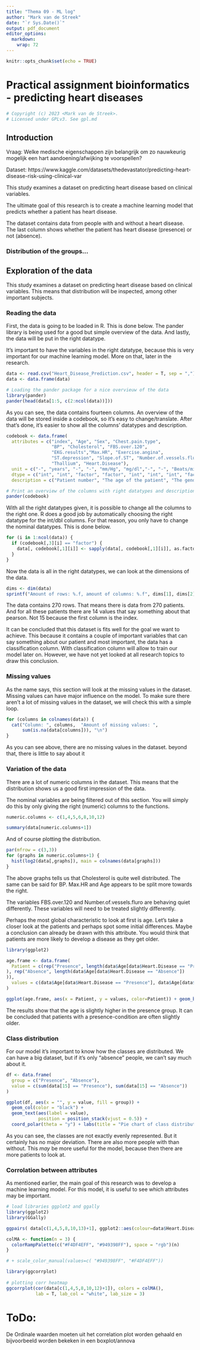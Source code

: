 ```yaml
---
title: "Thema 09 - ML log"
author: "Mark van de Streek"
date: "`r Sys.Date()`"
output: pdf_document
editor_options: 
  markdown: 
    wrap: 72
---
```


```r
knitr::opts_chunk$set(echo = TRUE)
```

# Practical assignment bioinformatics - predicting heart diseases

```r
# Copyright (c) 2023 <Mark van de Streek>. 
# Licensed under GPLv3. See gpl.md
```

## Introduction

Vraag: Welke medische eigenschappen zijn belangrijk om zo nauwkeurig mogelijk een hart aandoening/afwijking te voorspellen?

Dataset: https://www.kaggle.com/datasets/thedevastator/predicting-heart-disease-risk-using-clinical-var

This study examines a dataset on predicting heart disease based on clinical variables. 

The ultimate goal of this research is to create a machine learning model that predicts whether a patient has heart disease.

The dataset contains data from people with and without a heart disease. The last column shows whether the patient has heart disease (presence) or not (absence).

### Distribution of the groups...

## Exploration of the data

This study examines a dataset on predicting heart disease based on clinical variables. This means that distribution will be inspected, among other important subjects.

### Reading the data

First, the data is going to be loaded in R. This is done below. The pander library is being used for a good but simple overview of the data. And lastly, the data will be put in the right datatype.

It's important to have the variables in the right datatype, because this is very important for our machine learning model. More on that, later in the research.

```r
data <- read.csv("Heart_Disease_Prediction.csv", header = T, sep = ",")
data <- data.frame(data)

# Loading the pander package for a nice overvieuw of the data
library(pander)
pander(head(data[1:5, c(2:ncol(data))]))
```

As you can see, the data contains fourteen columns. An overview of the data will be stored inside a codebook, so it's easy to change/translate. After that's done, it's easier to show all the columns' datatypes and description.

```r
codebook <- data.frame(
  attributes = c("index", "Age", "Sex", "Chest.pain.type", 
                 "BP", "Cholesterol", "FBS.over.120", 
                 "EKG.results","Max.HR", "Exercise.angina", 
                 "ST.depression", "Slope.of.ST", "Number.of.vessels.fluro", 
                 "Thallium", "Heart.Disease"),
  unit = c("-", "years", "-", "-", "mm/Hg", "mg/dl","-", "-", "Beats/minute", "-", "-", "-", "-", "-", "-"),
  dtype = c("int", "int", "factor", "factor", "int", "int", "int", "factor", "int", "factor", "dbl", "factor", "int", "int", "factor"),
  description = c("Patient number", "The age of the patient", "The gender of the patient", "The type of chest pain experienced by the patient", "The blood pressure level of the patient", "The cholesterol level of the patient", "The fasting blood sugar test results over 120 mg/dl", "The electrocardiogram results of the patient", "The maximum heart rate levels achieved during exercise testing", "The angina experienced during exercise testing", "The ST depression on a Electrocardiogram", "The slope of ST segment electrocardiogram readings", "The amount vessels seen in Fluoroscopy images", "Thallium Stress test findings", "Whether or not the patient has been diagnosed with Heart Disease"))
```

```r
# Print an overview of the columns with right datatypes and description
pander(codebook)
```

With all the right datatypes given, it is possible to change all the columns to the right one. R does a good job by automatically choosing the right datatype for the int/dbl columns. For that reason, you only have to change the nominal datatypes. This is done below. 

```r
for (i in 1:ncol(data)) {
  if (codebook[,3][i] == "factor") {
    data[, codebook[,1][i]] <- sapply(data[, codebook[,1][i]], as.factor)
  }
}
```

Now the data is all in the right datatypes, we can look at the dimensions of the data.

```r
dims <- dim(data)
sprintf("Amount of rows: %.f, amount of columns: %.f", dims[1], dims[2])
```

The data contains 270 rows. That means there is data from 270 patients. And for all these patients there are 14 values that say something about that pearson. Not 15 because the first column is the index. 

It can be concluded that this dataset is fits well for the goal we want to achieve. This because it contains a couple of important variables that can say something about our patient and most important, the data has a classification column. With classification column will allow to train our model later on. However, we have not yet looked at all research topics to draw this conclusion.

### Missing values

As the name says, this section will look at the missing values in the dataset. Missing values can have major influence on the model. To make sure there aren't a lot of missing values in the dataset, we will check this with a simple loop. 

```r
for (columns in colnames(data)) {
  cat("Column: ", columns,  "Amount of missing values: ", 
      sum(is.na(data[columns])), "\n")
}
```

As you can see above, there are no missing values in the dataset. beyond that, there is little to say about it

### Variation of the data

There are a lot of numeric columns in the dataset. This means that the distribution shows us a good first impression of the data. 

The nominal variables are being filtered out of this section. You will simply do this by only giving the right (numeric) columns to the functions.

```r
numeric.columns <- c(1,4,5,6,8,10,12)

summary(data[numeric.columns+1])
```

And of course plotting the distribution.

```r
par(mfrow = c(3,3))
for (graphs in numeric.columns+1) {
  hist(log2(data[,graphs]), main = colnames(data[graphs]))
}
```

The above graphs tells us that Cholesterol is quite well distributed. The same can be said for BP. Max.HR and Age appears to be split more towards the right.

The variables FBS.over.120 and Number.of.vessels.fluro are behaving quiet differently. These variables will need to be treated slightly differently.

Perhaps the most global characteristic to look at first is age. Let's take a closer look at the patients and perhaps spot some initial differences. Maybe a conclusion can already be drawn with this attribute. You would think that patients are more likely to develop a disease as they get older.

```r
library(ggplot2)

age.frame <- data.frame(
  Patient = c(rep("Presence", length(data$Age[data$Heart.Disease == "Presence"])
), rep("Absence", length(data$Age[data$Heart.Disease == "Absence"])
)),
  values = c(data$Age[data$Heart.Disease == "Presence"], data$Age[data$Heart.Disease == "Absence"])
)

ggplot(age.frame, aes(x = Patient, y = values, color=Patient)) + geom_boxplot() + labs(title = "Boxplot from patients age", subtitle = "Ages between presence and Absence") + theme(plot.title = element_text(hjust = 0.5, face = "bold", size = 20), plot.subtitle = element_text(hjust = 0.5)) + scale_color_manual(values=c( "#949398FF", "#F4DF4EFF"))
```

The results show that the age is slightly higher in the presence group. It can be concluded that patients with a presence-condition are often slightly older.

### Class distribution

For our model it's important to know how the classes are distributed. We can have a big dataset, but if it's only "absence" people, we can't say much about it. 

```r
df <- data.frame(
  group = c("Presence", "Absence"),
  value = c(sum(data[15] == "Presence"), sum(data[15] == "Absence"))
)

ggplot(df, aes(x = "", y = value, fill = group)) +
  geom_col(color = "black") +
  geom_text(aes(label = value),
            position = position_stack(vjust = 0.5)) +
  coord_polar(theta = "y") + labs(title = "Pie chart of class distribution", subtitle = "The number of people per group") + theme_void() + theme(legend.position = "bottom", plot.title = element_text(face = "bold", size = 18, hjust = 0.5), plot.subtitle = element_text(hjust = 0.5)) 
```

As you can see, the classes are not exactly evenly represented. But it certainly has no major deviation. There are also more people with than without. This *may* be more useful for the model, because then there are more patients to look at.

### Corrolation between attributes

As mentioned earlier, the main goal of this research was to develop a machine learning model. For this model, it is useful to see which attributes may be important.

```r
# load libraries ggplot2 and ggally
library(ggplot2)
library(GGally)

ggpairs( data[c(1,4,5,8,10,13)+1], ggplot2::aes(colour=data$Heart.Disease), progress = F, upper = "blank")
```


```r
colMA <- function(n = 3) {
  colorRampPalette(c("#F4DF4EFF", "#949398FF"), space = "rgb")(n)
}

# + scale_color_manual(values=c( "#949398FF", "#F4DF4EFF"))

library(ggcorrplot)
 
# plotting corr heatmap
ggcorrplot(cor(data[c(1,4,5,8,10,12)+1]), colors = colMA(), 
           lab = T, lab_col = "white", lab_size = 3)

```


# ToDo:

De Ordinale waarden moeten uit het correlation plot worden gehaald en bijvoorbeeld worden bekeken in een boxplot/annova


